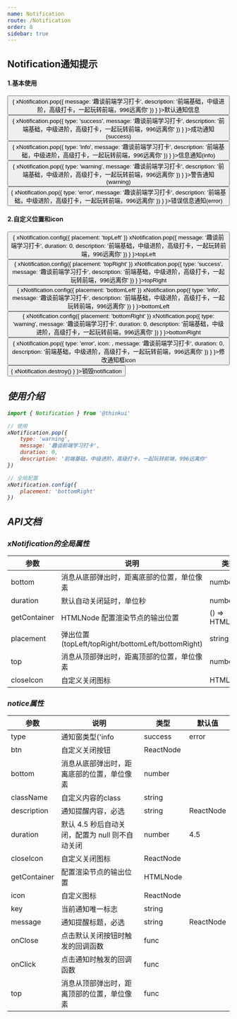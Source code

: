 ```yaml
---
name: Notification
route: /Notification
order: 8
sidebar: true
---
```



## Notification通知提示

#### 1.基本使用
<Playground>
    <Button onClick={
        () => {
            xNotification.pop({
                message: '趣谈前端学习打卡',
                description: '前端基础，中级进阶，高级打卡，一起玩转前端，996远离你'
            })
        }
    }>默认通知信息</Button><br />
    <Button type="primary" onClick={
        () => {
            xNotification.pop({
                type: 'success',
                message: '趣谈前端学习打卡',
                description: '前端基础，中级进阶，高级打卡，一起玩转前端，996远离你'
            })
        }
    }>成功通知(success)</Button><br />
    <Button type="pure" onClick={
        () => {
            xNotification.pop({
                type: 'info',
                message: '趣谈前端学习打卡',
                description: '前端基础，中级进阶，高级打卡，一起玩转前端，996远离你'
            })
        }
    }>信息通知(info)</Button><br />
    <Button type="primary" onClick={
        () => {
            xNotification.pop({
                type: 'warning',
                message: '趣谈前端学习打卡',
                description: '前端基础，中级进阶，高级打卡，一起玩转前端，996远离你'
            })
        }
    }>警告通知(warning)</Button><br />
    <Button type="warning" onClick={
        () => {
            xNotification.pop({
                type: 'error',
                message: '趣谈前端学习打卡',
                description: '前端基础，中级进阶，高级打卡，一起玩转前端，996远离你'
            })
        }
    }>错误信息通知(error)</Button>
</Playground>

#### 2.自定义位置和icon
<Playground>
    <Button onClick={
        () => {
            xNotification.config({
                placement: 'topLeft'
            })
            xNotification.pop({
                message: '趣谈前端学习打卡',
                duration: 0,
                description: '前端基础，中级进阶，高级打卡，一起玩转前端，996远离你'
            })
        }
    }>topLeft</Button><i style={{marginLeft: '16px'}} />
    <Button type="primary" onClick={
        () => {
            xNotification.config({
                placement: 'topRight'
            })
            xNotification.pop({
                type: 'success',
                message: '趣谈前端学习打卡',
                description: '前端基础，中级进阶，高级打卡，一起玩转前端，996远离你'
            })
        }
    }>topRight</Button><i style={{marginLeft: '16px'}} />
    <Button type="pure" onClick={
        () => {
            xNotification.config({
                placement: 'bottomLeft'
            })
            xNotification.pop({
                type: 'info',
                message: '趣谈前端学习打卡',
                description: '前端基础，中级进阶，高级打卡，一起玩转前端，996远离你'
            })
        }
    }>bottomLeft</Button><i style={{marginLeft: '16px'}} />
    <Button type="primary" onClick={
        () => {
            xNotification.config({
                placement: 'bottomRight'
            })
            xNotification.pop({
                type: 'warning',
                message: '趣谈前端学习打卡',
                duration: 0,
                description: '前端基础，中级进阶，高级打卡，一起玩转前端，996远离你'
            })
        }
    }>bottomRight</Button><i style={{marginLeft: '16px'}} />
    <Button type="warning" onClick={
        () => {
            xNotification.pop({
                type: 'error',
                icon: <Icon type="FaRegSadCry" />,
                message: '趣谈前端学习打卡',
                duration: 0,
                description: '前端基础，中级进阶，高级打卡，一起玩转前端，996远离你'
            })
        }
    }>修改通知框icon</Button><i style={{marginLeft: '16px'}} />
    <Button type="warning" onClick={
        () => {
            xNotification.destroy()
        }
    }>销毁notification</Button>
</Playground>

## 使用介绍
``` js
import { Notification } from '@thinkui'

// 使用
xNotification.pop({
    type: 'warning',
    message: '趣谈前端学习打卡',
    duration: 0,
    description: '前端基础，中级进阶，高级打卡，一起玩转前端，996远离你'
})

// 全局配置
xNotification.config({
    placement: 'bottomRight'
})
```

 ## API文档

 ### xNotification的全局属性
|  参数  |  说明  |  类型  |  默认值  |
|  ---   |  ---  |  ---  |  ---  |
|  bottom  |  消息从底部弹出时，距离底部的位置，单位像素  |  number  |  '24px'  |
|  duration  |  默认自动关闭延时，单位秒  |  number  |  4.5s  |
|  getContainer  |  HTMLNode 配置渲染节点的输出位置  |  () => HTMLNode  |  () => document.body  |
|  placement  |  弹出位置(topLeft/topRight/bottomLeft/bottomRight)  |  string  |   'topRight'  |
|  top  |  消息从顶部弹出时，距离顶部的位置，单位像素  |  number  |  '24px'  |
|  closeIcon  |  自定义关闭图标  |  HTMLNode  |    |

 ### notice属性
|  参数  |  说明  |  类型  |  默认值  |
|  ---   |  ---  |  ---  |  ---  |
|  type  |  通知窗类型('info|success|error|warning'等)  |  string  |  ''  |
|  btn  |  自定义关闭按钮  |  ReactNode  |   |
|  bottom  |  消息从底部弹出时，距离底部的位置，单位像素  |  number  |    |
|  className  |  自定义内容的class  |  string  |    |
|  description  |  通知提醒内容，必选  |  string|ReactNode  |    |
|  duration  |  默认 4.5 秒后自动关闭，配置为 null 则不自动关闭  |  number  |  4.5  |
|  closeIcon  |  自定义关闭图标  |  ReactNode  |    |
|  getContainer  |  配置渲染节点的输出位置  |  HTMLNode  |    |
|  icon  |  自定义图标  |  ReactNode  |    |
|  key  |  当前通知唯一标志  |  string  |    |
|  message  |  通知提醒标题，必选  |  string|ReactNode  |    |
|  onClose  |  点击默认关闭按钮时触发的回调函数  |  func  |    |
|  onClick  |  点击通知时触发的回调函数  |  func  |    |
|  top  |  消息从顶部弹出时，距离顶部的位置，单位像素  |  func  |    |

